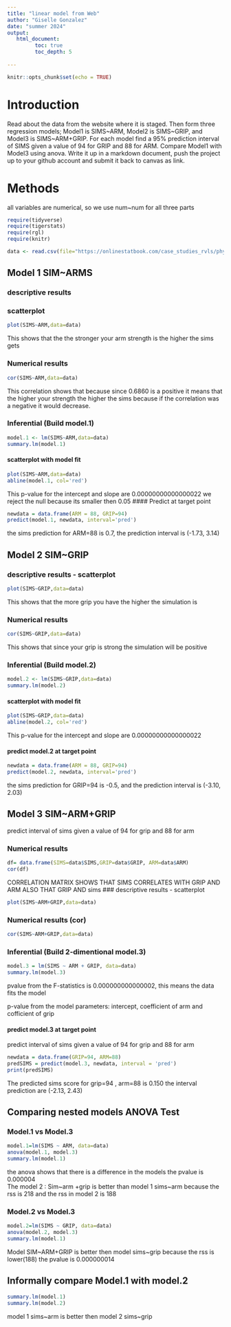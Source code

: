 ```yaml
---
title: "linear model from Web"
author: "Giselle Gonzalez"
date: "summer 2024"
output:
   html_document:
         toc: true
         toc_depth: 5
        
---
```


```r
knitr::opts_chunk$set(echo = TRUE)
```

# Introduction

Read about the data from the website where it is staged.  Then form three regression models; Model1 is SIMS~ARM, Model2 is SIMS~GRIP, and Model3 is SIMS~ARM+GRIP. For each model find a 95% prediction interval of SIMS given a value of 94  for GRIP and 88 for ARM. Compare Model1 with Model3 using anova. Write it up in a markdown document, push the project up to your github account and submit it back to canvas as link. 

# Methods
all variables are numerical, so we use num~num for all three parts


```r
require(tidyverse)
require(tigerstats)
require(rgl)
require(knitr)

```

```r
data <- read.csv(file="https://onlinestatbook.com/case_studies_rvls/physical_strength/data.txt",sep="",header=TRUE)  

```

## Model 1 SIM~ARMS

### descriptive results 

### scatterplot

```r
plot(SIMS~ARM,data=data)
```
  
This shows that the the stronger your arm strength is the higher the sims gets

### Numerical results

```r
cor(SIMS~ARM,data=data)
```

  This correlation shows that because since 0.6860 is a positive it means that the higher your strength the higher the sims because if the correlation was a negative it would decrease.


### Inferential  (Build model.1)

  
```r
model.1 <- lm(SIMS~ARM,data=data)
summary.lm(model.1)
```
#### scatterplot with model fit
```r
plot(SIMS~ARM,data=data)
abline(model.1, col='red')
```


This p-value for the intercept and slope are  0.00000000000000022 we reject the null because its smaller then 0.05
#### Predict at target point

```r
newdata = data.frame(ARM = 88, GRIP=94)
predict(model.1, newdata, interval='pred')
```

the sims prediction for ARM=88 is 0.7, the prediction interval is (-1.73, 3.14)

  

## Model 2 SIM~GRIP

### descriptive results - scatterplot

```r
plot(SIMS~GRIP,data=data)
```

This shows that the more grip you have the higher the simulation is 


### Numerical results 

```r
cor(SIMS~GRIP,data=data)
```
This shows that since your grip is strong the simulation will be positive 

### Inferential  (Build model.2)
  
```r
model.2 <- lm(SIMS~GRIP,data=data)
summary.lm(model.2)
```  
#### scatterplot with model fit
```r
plot(SIMS~GRIP,data=data)
abline(model.2, col='red')
```

This p-value for the intercept and slope are  0.00000000000000022 


#### predict model.2 at target point

```r
newdata = data.frame(ARM = 88, GRIP=94)
predict(model.2, newdata, interval='pred')
```
 the sims prediction for GRIP=94 is -0.5, and the prediction interval is (-3.10, 2.03)


## Model 3 SIM~ARM+GRIP
predict interval of sims given a value of 94 for grip and 88 for arm 

### Numerical results
```r

df= data.frame(SIMS=data$SIMS,GRIP=data$GRIP, ARM=data$ARM)
cor(df)
```


CORRELATION MATRIX SHOWS THAT SIMS CORRELATES WITH GRIP AND ARM ALSO THAT GRIP AND sims 
### descriptive results - scatterplot

```r
plot(SIMS~ARM+GRIP,data=data)
```




### Numerical results (cor)
```r
cor(SIMS~ARM+GRIP,data=data)
```

  
### Inferential  (Build 2-dimentional model.3)


```r
model.3 = lm(SIMS ~ ARM + GRIP, data=data)
summary.lm(model.3)
```

 pvalue from the F-statistics is 0.000000000000002, this means the data fits the model
 
 p-value from the model parameters: intercept, coefficient of arm and cofficient of grip 
 

#### predict model.3 at target point

predict interval of sims given a value of 94 for grip and 88 for arm

```r
newdata = data.frame(GRIP=94, ARM=88)
predSIMS = predict(model.3, newdata, interval = 'pred')
print(predSIMS)
```
The predicted sims score for grip=94 , arm=88 is 0.150
the interval prediction are (-2.13, 2.43)



## Comparing nested models ANOVA Test

### Model.1 vs Model.3

```r
model.1=lm(SIMS ~ ARM, data=data)
anova(model.1, model.3)
summary.lm(model.1)
```

  the anova shows that there is a difference in the models the pvalue is 0.000004  
The model 2 : Sim~arm +grip is better than model 1 sims~arm because the rss is 218 and the rss in model 2 is 188

### Model.2 vs Model.3

```r
model.2=lm(SIMS ~ GRIP, data=data)
anova(model.2, model.3)
summary.lm(model.1)
```

Model SIM~ARM+GRIP is better then model sims~grip because the rss is lower(188) 
  the pvalue is 0.000000014


## Informally compare Model.1 with model.2

```r
summary.lm(model.1)
summary.lm(model.2)
```

model 1 sims~arm is better then model 2 sims~grip


